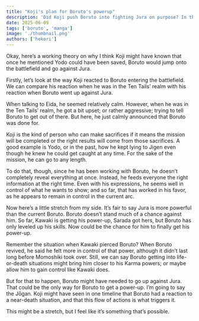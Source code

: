 ```yaml
---
title: "Koji's plan for Boruto's powerup"
description: 'Did Koji push Boruto into fighting Jura on purpose? In this theory, we explore how Koji’s calm strategy, sacrifices, and hidden knowledge might set up Boruto’s next big power-up; possibly the Jōgan.'
date: 2025-06-09
tags: ['boruto', 'manga']
image: './thumbnail.png'
authors: ['hokori']
---
```


Okay, here’s a working theory on why I think Koji might have known that once he mentioned Yodo could have been saved, Boruto would jump onto the battlefield and go against Jura.

Firstly, let’s look at the way Koji reacted to Boruto entering the battlefield. We can compare his reaction when he was in the Ten Tails’ realm with his reaction when Boruto went up against Jura.

When talking to Eida, he seemed relatively calm. However, when he was in the Ten Tails’ realm, he got a bit upset; or rather aggressive; trying to tell Boruto to get out of there. But here, he just calmly announced that Boruto was done for.

Koji is the kind of person who can make sacrifices if it means the mission will be completed or the right results will come from those sacrifices. A good example is Yodo, or in the past, how he kept lying to Jigen even though he knew he could get caught at any time. For the sake of the mission, he can go to any length.

To do that, though, since he has been working with Boruto, he doesn’t completely reveal everything at once. Instead, he feeds everyone the right information at the right time. Even with his expressions, he seems well in control of what he wants to show; and so far, that has worked in his favor, as he appears to remain in control in the current arc.

Now here’s a little stretch from my side. It’s fair to say Jura is more powerful than the current Boruto. Boruto doesn’t stand much of a chance against him. So far, Kawaki is getting his power-up, Sarada got hers, but Boruto has only leveled up his skills. Now could be the chance for him to finally get his power-up.

Remember the situation when Kawaki pierced Boruto? When Boruto revived, he said he felt more in control of that power, although it didn’t last long before Momoshiki took over. Still, we can say Boruto getting into life-or-death situations might bring him closer to his Karma powers; or maybe allow him to gain control like Kawaki does.

But for that to happen, Boruto might have needed to go up against Jura. That could be the only way for Boruto to get a power-up. I’m going to say the Jōgan. Koji might have seen in one timeline that Boruto had a reaction to a near-death situation, and that this flow of actions is what triggers it.

This might be a stretch, but I feel like it’s something that’s possible.
